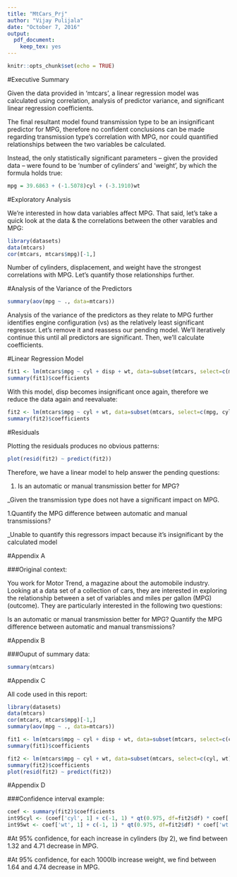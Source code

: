 ---
title: "MtCars_Prj"
author: "Vijay Pulijala"
date: "October 7, 2016"
output: 
  pdf_document: 
    keep_tex: yes
---

```{r setup, include=FALSE}
knitr::opts_chunk$set(echo = TRUE)
```

#Executive Summary

Given the data provided in 'mtcars', a linear regression model was calculated using correlation, analysis of predictor variance, and significant linear regression coefficients.

The final resultant model found transmission type to be an insignificant predictor for MPG, therefore no confident conclusions can be made regarding transmission type's correlation with MPG, nor could quantified relationships between the two variables be calculated.

Instead, the only statistically significant parameters -- given the provided data -- were found to be 'number of cylinders' and 'weight', by which the formula holds true:

```{r, eval=FALSE}
mpg = 39.6863 + (-1.5078)cyl + (-3.1910)wt
```

#Exploratory Analysis

We're interested in how data variables affect MPG. That said, let's take a quick look at the data & the correlations between the other varables and MPG:

```{r echo=FALSE}
library(datasets)
data(mtcars)
cor(mtcars, mtcars$mpg)[-1,]
```

Number of cylinders, displacement, and weight have the strongest correlations with MPG. Let's quantify those relationships further.

#Analysis of the Variance of the Predictors

```{r echo=FALSE}
summary(aov(mpg ~ ., data=mtcars))
```

Analysis of the variance of the predictors as they relate to MPG further identifies engine configuration (vs) as the relatively least significant regressor. Let's remove it and reassess our pending model. We'll iteratively continue this until all predictors are significant. Then, we'll calculate coefficients.


#Linear Regression Model

```{r echo=FALSE}
fit1 <- lm(mtcars$mpg ~ cyl + disp + wt, data=subset(mtcars, select=c(mpg, cyl, disp, wt)))
summary(fit1)$coefficients
```

With this model, disp becomes insignificant once again, therefore we reduce the data again and reevaluate:

```{r echo=FALSE}
fit2 <- lm(mtcars$mpg ~ cyl + wt, data=subset(mtcars, select=c(mpg, cyl, wt)))
summary(fit2)$coefficients
```

#Residuals

Plotting the residuals produces no obvious patterns:

```{r echo=FALSE}
plot(resid(fit2) ~ predict(fit2))
```

Therefore, we have a linear model to help answer the pending questions:

1. Is an automatic or manual transmission better for MPG?

_Given the transmission type does not have a significant impact on MPG.

1.Quantify the MPG difference between automatic and manual transmissions?

_Unable to quantify this regressors impact because it's insignificant by the calculated model

#Appendix A

###Original context:

You work for Motor Trend, a magazine about the automobile industry. Looking at a data set of a collection of cars, they are interested in exploring the relationship between a set of variables and miles per gallon (MPG) (outcome). They are particularly interested in the following two questions:

Is an automatic or manual transmission better for MPG?
Quantify the MPG difference between automatic and manual transmissions?

#Appendix B

###Ouput of summary data:

```{r}
summary(mtcars)
```


#Appendix C

All code used in this report:

```{r eval=FALSE}

library(datasets)
data(mtcars)
cor(mtcars, mtcars$mpg)[-1,]
summary(aov(mpg ~ ., data=mtcars))

fit1 <- lm(mtcars$mpg ~ cyl + disp + wt, data=subset(mtcars, select=c(cyl, disp, wt)))
summary(fit1)$coefficients

fit2 <- lm(mtcars$mpg ~ cyl + wt, data=subset(mtcars, select=c(cyl, wt)))
summary(fit2)$coefficients
plot(resid(fit2) ~ predict(fit2))
```

#Appendix D

###Confidence interval example:

```{r eval=FALSE}
coef <- summary(fit2)$coefficients
int95cyl <- (coef['cyl', 1] + c(-1, 1) * qt(0.975, df=fit2$df) * coef['cyl', 2]) * 2
int95wt <- coef['wt', 1] + c(-1, 1) * qt(0.975, df=fit2$df) * coef['wt', 2]
```
#At 95% confidence, for each increase in cylinders (by 2), we find between 1.32 and 4.71 decrease in MPG.

#At 95% confidence, for each 1000lb increase weight, we find between 1.64 and 4.74 decrease in MPG.
